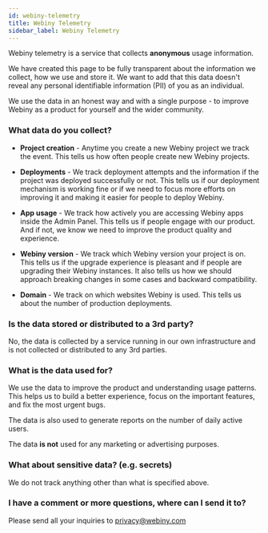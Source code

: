 ```yaml
---
id: webiny-telemetry
title: Webiny Telemetry
sidebar_label: Webiny Telemetry
---
```


Webiny telemetry is a service that collects **anonymous** usage information.

We have created this page to be fully transparent about the information we collect, how we use and store it. We want to add that this data doesn't reveal any personal identifiable information (PII) of you as an individual.

We use the data in an honest way and with a single purpose - to improve Webiny as a product for yourself and the wider community.

### What data do you collect?

- **Project creation** - Anytime you create a new Webiny project we track the event. This tells us how often people create new Webiny projects.

- **Deployments** - We track deployment attempts and the information if the project was deployed successfully or not. This tells us if our deployment mechanism is working fine or if we need to focus more efforts on improving it and making it easier for people to deploy Webiny.

- **App usage** - We track how actively you are accessing Webiny apps inside the Admin Panel. This tells us if people engage with our product. And if not, we know we need to improve the product quality and experience.

- **Webiny version** - We track which Webiny version your project is on. This tells us if the upgrade experience is pleasant and if people are upgrading their Webiny instances. It also tells us how we should approach breaking changes in some cases and backward compatibility.

- **Domain** - We track on which websites Webiny is used. This tells us about the number of production deployments.

### Is the data stored or distributed to a 3rd party?

No, the data is collected by a service running in our own infrastructure and is not collected or distributed to any 3rd parties.

### What is the data used for?

We use the data to improve the product and understanding usage patterns. This helps us to build a better experience, focus on the important features, and fix the most urgent bugs.

The data is also used to generate reports on the number of daily active users.

The data **is not** used for any marketing or advertising purposes.

### What about sensitive data? (e.g. secrets)

We do not track anything other than what is specified above.

### I have a comment or more questions, where can I send it to?

Please send all your inquiries to privacy@webiny.com
